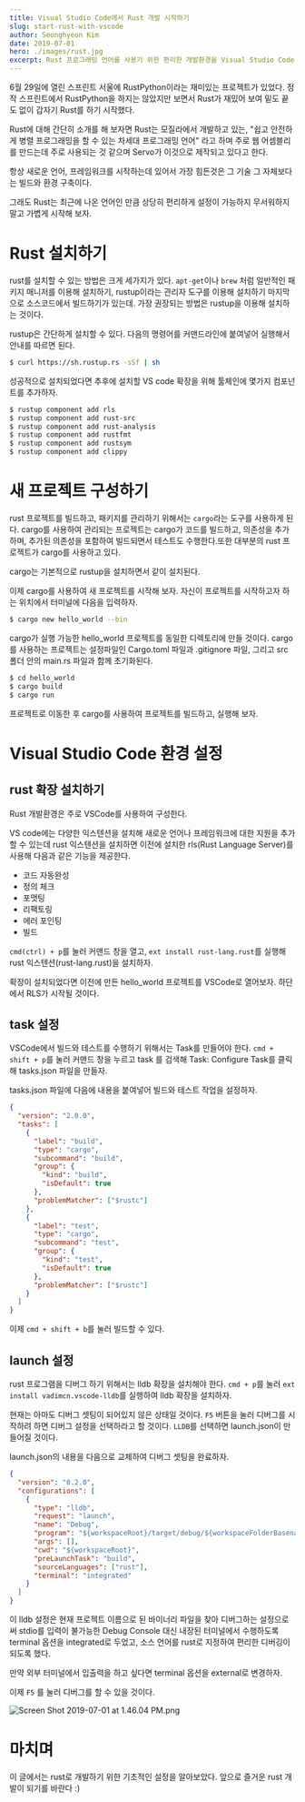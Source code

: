 ```yaml
---
title: Visual Studio Code에서 Rust 개발 시작하기
slug: start-rust-with-vscode
author: Seonghyeon Kim
date: 2019-07-01
hero: ./images/rust.jpg
excerpt: Rust 프로그래밍 언어를 사용기 위한 편리한 개발환경을 Visual Studio Code 환경에서 구축해 보자
---
```


6월 29일에 열린 스프린트 서울에 RustPython이라는 재미있는 프로젝트가 있었다. 정작 스프린트에서 RustPython을 하지는 않았지만 보면서 Rust가 재밌어 보여 밑도 끝도 없이 갑자기 Rust를 하기 시작했다.

Rust에 대해 간단히 소개를 해 보자면 Rust는 모질라에서 개발하고 있는, "쉽고 안전하게 병렬 프로그래밍을 할 수 있는 차세대 프로그래밍 언어" 라고 하며 주로 웹 어셈블리를 만드는데 주로 사용되는 것 같으며 Servo가 이것으로 제작되고 있다고 한다.

항상 새로운 언어, 프레임워크를 시작하는데 있어서 가장 힘든것은 그 기술 그 자체보다는 빌드와 환경 구축이다.

그래도 Rust는 최근에 나온 언어인 만큼 상당히 편리하게 설정이 가능하지 무서워하지 말고 가볍게 시작해 보자.

# Rust 설치하기

rust를 설치할 수 있는 방법은 크게 세가지가 있다. `apt-get`이나 `brew` 처럼 일반적인 패키지 매니저를 이용해 설치하기, rustup이라는 관리자 도구를 이용해 설치하기 마지막으로 소스코드에서 빌드하기가 있는데. 가장 권장되는 방법은 rustup을 이용해 설치하는 것이다.

rustup은 간단하게 설치할 수 있다. 다음의 명령어를 커맨드라인에 붙여넣어 실행해서 안내를 따르면 된다.

```sh
$ curl https://sh.rustup.rs -sSf | sh
```

성공적으로 설치되었다면 추후에 설치할 VS code 확장을 위해 툴체인에 몇가지 컴포넌트를 추가하자.

```sh
$ rustup component add rls
$ rustup component add rust-src
$ rustup component add rust-analysis
$ rustup component add rustfmt
$ rustup component add rustsym
$ rustup component add clippy
```

# 새 프로젝트 구성하기

rust 프로젝트를 빌드하고, 패키지를 관리하기 위해서는 `cargo`라는 도구를 사용하게 된다. cargo를 사용하여 관리되는 프로젝트는 cargo가 코드를 빌드하고, 의존성을 추가하며, 추가된 의존성을 포함하여 빌드되면서 테스트도 수행한다.또한 대부분의 rust 프로젝트가 cargo를 사용하고 있다.

cargo는 기본적으로 rustup을 설치하면서 같이 설치된다.

이제 cargo를 사용하여 새 프로젝트를 시작해 보자. 자신이 프로젝트를 시작하고자 하는 위치에서 터미널에 다음을 입력하자.

```sh
$ cargo new hello_world --bin
```

cargo가 실행 가능한 hello_world 프로젝트를 동일한 디렉토리에 만들 것이다.
cargo를 사용하는 프로젝트는 설정파일인 Cargo.toml 파일과 .gitignore 파일, 그리고 src폴더 안의 main.rs 파일과 함께 초기화된다.

```sh
$ cd hello_world
$ cargo build
$ cargo run
```

프로젝트로 이동한 후 cargo를 사용하여 프로젝트를 빌드하고, 실행해 보자.

# Visual Studio Code 환경 설정

## rust 확장 설치하기

Rust 개발환경은 주로 VSCode를 사용하여 구성한다.

VS code에는 다양한 익스텐션을 설치해 새로운 언어나 프레임워크에 대한 지원을 추가할 수 있는데 rust 익스텐션을 설치하면 이전에 설치한 rls(Rust Language Server)를 사용해 다음과 같은 기능을 제공한다.

- 코드 자동완성
- 정의 체크
- 포맷팅
- 리팩토링
- 에러 포인팅
- 빌드

`cmd(ctrl) + p`를 눌러 커맨드 창을 열고, `ext install rust-lang.rust`를 실행해 rust 익스텐션(rust-lang.rust)을 설치하자.

확장이 설치되었다면 이전에 만든 hello_world 프로젝트를 VSCode로 열어보자. 하단에서 RLS가 시작될 것이다.

## task 설정

VSCode에서 빌드와 테스트를 수행하기 위해서는 Task를 만들어야 한다. `cmd + shift + p`를 눌러 커맨드 창을 누르고 task 를 검색해 Task: Configure Task를 클릭해 tasks.json 파일을 만들자.

tasks.json 파일에 다음에 내용을 붙여넣어 빌드와 테스트 작업을 설정하자.

```json
{
  "version": "2.0.0",
  "tasks": [
    {
      "label": "build",
      "type": "cargo",
      "subcommand": "build",
      "group": {
        "kind": "build",
        "isDefault": true
      },
      "problemMatcher": ["$rustc"]
    },
    {
      "label": "test",
      "type": "cargo",
      "subcommand": "test",
      "group": {
        "kind": "test",
        "isDefault": true
      },
      "problemMatcher": ["$rustc"]
    }
  ]
}
```

이제 `cmd + shift + b`를 눌러 빌드할 수 있다.

## launch 설정

rust 프로그램을 디버그 하기 위해서는 lldb 확장을 설치해야 한다. `cmd + p`를 눌러 `ext install vadimcn.vscode-lldb`를 실행하여 lldb 확장을 설치하자.

현재는 아마도 디버그 셋팅이 되어있지 않은 상태일 것이다. `F5` 버튼을 눌러 디버그를 시작하려 하면 디버그 설정을 선택하라고 할 것이다. `LLDB`를 선택하면 launch.json이 만들어질 것이다.

launch.json의 내용을 다음으로 교체하여 디버그 셋팅을 완료하자.

```json
{
  "version": "0.2.0",
  "configurations": [
    {
      "type": "lldb",
      "request": "launch",
      "name": "Debug",
      "program": "${workspaceRoot}/target/debug/${workspaceFolderBasename}",
      "args": [],
      "cwd": "${workspaceRoot}",
      "preLaunchTask": "build",
      "sourceLanguages": ["rust"],
      "terminal": "integrated"
    }
  ]
}
```

이 lldb 설정은 현재 프로젝트 이름으로 된 바이너리 파일을 찾아 디버그하는 설정으로써 stdio를 입력이 불가능한 Debug Console 대신 내장된 터미널에서 수행하도록 terminal 옵션을 integrated로 두었고, 소스 언어를 rust로 지정하여 편리한 디버깅이 되도록 했다.

만약 외부 터미널에서 입출력을 하고 싶다면 terminal 옵션을 external로 변경하자.

이제 `F5` 를 눌러 디버그를 할 수 있을 것이다.

![Screen Shot 2019-07-01 at 1.46.04 PM.png](https://images.velog.io/post-images/novemberoscar/b4c495d0-9bbc-11e9-9908-f92a80456c38/Screen-Shot-2019-07-01-at-1.46.04-PM.png)

# 마치며

이 글에서는 rust로 개발하기 위한 기초적인 설정을 알아보았다. 앞으로 즐거운 rust 개발이 되기를 바란다 :)
